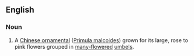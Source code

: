 ==English==
===Noun===
#A [[Chinese ornamental]] ([[Primula malcoides]]) grown for its large, rose to pink flowers grouped in [[many-flowered]] [[umbel]]s.